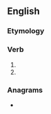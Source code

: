 ==English==

===Etymology===
{{suffix|en|set|est|nocat=1}}

===Verb===
{{head|en|verb form|cat2=second-person singular forms}}

# {{en-archaic second-person singular of|set}}
# {{en-archaic second-person singular past of|set}}

===Anagrams===
* {{anagrams|en|a=eessttt|sestett|testest}}